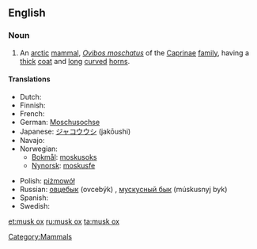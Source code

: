 ==English==

===Noun===
{{wikipedia}}
{{en-noun|musk oxen}}

# An [[arctic]] [[mammal]], ''[[Ovibos moschatus]]'' of the [[Caprinae]] [[family]], having a [[thick]] [[coat]] and [[long]] [[curve]]d [[horn]]s.

====Translations====
{{trans-top|an arctic mammal}}
* Dutch: {{t+|nl|muskusos|m}}
* Finnish: {{t+|fi|myskihärkä}}
* French: {{t+|fr|bœuf musqué|m}}
* German: [[Moschusochse]] {{m}}
* Japanese: [[ジャコウウシ]] (jakōushi)
* Navajo: {{tø|nv|hakʼaz ayání}}
* Norwegian:
** [[Bokmål]]: [[moskusoks]]
** [[Nynorsk]]: [[moskusfe]]
{{trans-mid}}
* Polish: [[piżmowół]] {{m}}
* Russian: [[овцебык]] (ovcebýk) {{m}}, [[мускусный бык]] (múskusnyj byk) {{m}}
* Spanish: {{t-|es|buey almizclero|m}}
* Swedish: {{t|sv|myskoxe}}
{{trans-bottom}}

[[Category:Mammals]]

[[et:musk ox]]
[[ru:musk ox]]
[[ta:musk ox]]